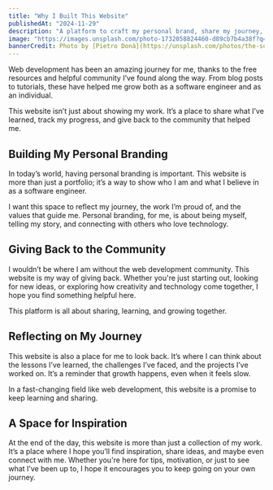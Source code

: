 ```yaml
---
title: "Why I Built This Website"
publishedAt: "2024-11-29"
description: "A platform to craft my personal brand, share my journey, and contribute to the web development community."
image: "https://images.unsplash.com/photo-1732058824460-d89cb7b4a38f?q=80&w=2072&auto=format&fit=crop&ixlib=rb-4.0.3&ixid=M3wxMjA3fDB8MHxwaG90by1wYWdlfHx8fGVufDB8fHx8fA%3D%3D"
bannerCredit: Photo by [Pietro Donà](https://unsplash.com/photos/the-sun-is-setting-over-a-beach-with-mountains-in-the-background-rPFwyWaie7w)
---
```


Web development has been an amazing journey for me, thanks to the free resources and helpful community I’ve found along the way. From blog posts to tutorials, these have helped me grow both as a software engineer and as an individual.

This website isn’t just about showing my work. It’s a place to share what I’ve learned, track my progress, and give back to the community that helped me.

## Building My Personal Branding

In today’s world, having personal branding is important. This website is more than just a portfolio; it’s a way to show who I am and what I believe in as a software engineer.

I want this space to reflect my journey, the work I’m proud of, and the values that guide me. Personal branding, for me, is about being myself, telling my story, and connecting with others who love technology.

## Giving Back to the Community

I wouldn’t be where I am without the web development community. This website is my way of giving back. Whether you're just starting out, looking for new ideas, or exploring how creativity and technology come together, I hope you find something helpful here.

This platform is all about sharing, learning, and growing together.

## Reflecting on My Journey

This website is also a place for me to look back. It’s where I can think about the lessons I’ve learned, the challenges I’ve faced, and the projects I’ve worked on. It’s a reminder that growth happens, even when it feels slow.

In a fast-changing field like web development, this website is a promise to keep learning and sharing.

## A Space for Inspiration

At the end of the day, this website is more than just a collection of my work. It’s a place where I hope you’ll find inspiration, share ideas, and maybe even connect with me. Whether you're here for tips, motivation, or just to see what I’ve been up to, I hope it encourages you to keep going on your own journey.
